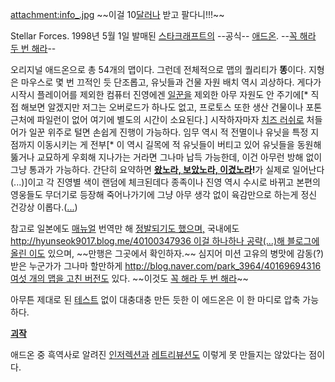 attachment:info_.jpg
~~이걸 10[[달러]]나 받고 팔다니!!!~~

Stellar Forces.
1998년 5월 1일 발매된 [[스타크래프트]]의 --공식-- [[애드온]]. --[[꼭 해라 두 번 해라]]--

오리지널 애드온으로 총 54개의 맵이다. 그런데 전체적으로 맵의 퀄리티가 '''똥'''이다. 지형은 마우스로 몇 번 끄적인 듯 단조롭고, 유닛들과 건물 자원 배치 역시 괴상하다. 게다가 시작시 플레이어를 제외한 컴퓨터 진영에겐 [[일꾼]]을 제외한 아무 자원도 안  주기에[* 직접 해보면 알겠지만 저그는 오버로드가 하나도 없고, 프로토스 또한 생산 건물이나 포톤 근처에 파일런이 없어 여기에 별도의 시간이 소요된다.] 시작하자마자 [[치즈 러쉬]]로 처들어가 일꾼 위주로 털면 손쉽게 진행이 가능하다. 임무 역시 적 전멸이나 유닛을 특정 지점까지 이동시키는 게 전부[* 이 역시 길목에 적 유닛들이 버티고 있어 유닛들을 동원해 뚫거나 교묘하게 우회해 지나가는 거라면 그나마 납득 가능한데, 이건 아무런 방해 없이 그냥 통과가 가능하다. 간단히 요약하면 '''[[왔노라, 보았노라, 이겼노라]]!'''가 실제로 일어난다(...)]이고 각 진영별 색이 랜덤에 체크된데다 종족이나 진영 역시 수시로 바뀌고 본편의 영웅들도 무더기로 등장해 죽어나가기에 그냥 아무 생각 없이 육감만으로 하는게 정신 건강상 이롭다.([[...]])

참고로 일본에도 [[매뉴얼]] 번역만 해 [http://www.amazon.co.jp/%E3%82%B9%E3%82%BF%E3%83%BC%E3%82%AF%E3%83%A9%E3%83%95%E3%83%88-%E3%82%A2%E3%83%89%E3%82%AA%E3%83%B3%E3%83%9F%E3%83%83%E3%82%B7%E3%83%A7%E3%83%B3%E9%9B%86-%E3%82%B9%E3%83%86%E3%83%A9%E3%83%95%E3%82%A9%E3%83%BC%E3%82%B9-%E6%97%A5%E6%9C%AC%E8%AA%9E%E3%83%9E%E3%83%8B%E3%83%A5%E3%82%A2%E3%83%AB%E7%89%88/dp/B00E6KGQWG/ref=sr_1_6?s=software&ie=UTF8&qid=1398828063&sr=1-6&keywords=%E3%82%B9%E3%82%BF%E3%83%BC%E3%82%AF%E3%83%A9%E3%83%95%E3%83%88 정발되기도 했으며,] 국내에도 [[http://hyunseok9017.blog.me/40100347936 이걸 하나하나 공략(...)해 블로그에 올린 이]]도 있으며, ~~만행은 그곳에서 확인하자.~~ 심지어 미션 고유의 병맛에 감동(?)받은 누군가가 그나마 할만하게 [[http://blog.naver.com/park_3964/40169694316 여섯 개의 맵을 고친 버전]]도 있다. ~~이것도 [[꼭 해라 두 번 해라]]~~

아무튼 제대로 된 [[테스트]] 없이 대충대충 만든 듯한 이 에드온은 이 한 마디로 압축 가능하다.

'''[[괴작]]'''

애드온 중 흑역사로 알려진 [[인저렉션]]과 [[레트리뷰션]]도 이렇게 못 만들지는 않았다는 점이다.
